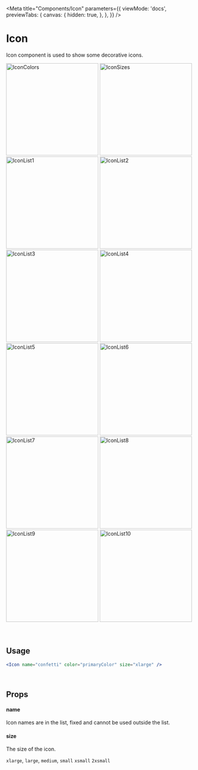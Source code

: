 
<Meta
  title="Components/Icon"
  parameters={{
    viewMode: 'docs',
    previewTabs: {
      canvas: {
        hidden: true,
      },
    },
  }}
/>

# Icon

Icon component is used to show some decorative icons.

<div
  style={{
    display: 'flex',
    flexWrap: 'wrap',
    justifyContent: 'center',
  }}>
  <img src={IconColors} width="250" alt="IconColors" />
  <img src={IconSizes} width="250" alt="IconSizes" />
  <img src={IconList1} width="250" alt="IconList1" />
  <img src={IconList2} width="250" alt="IconList2" />
  <img src={IconList3} width="250" alt="IconList3" />
  <img src={IconList4} width="250" alt="IconList4" />
  <img src={IconList5} width="250" alt="IconList5" />
  <img src={IconList6} width="250" alt="IconList6" />
  <img src={IconList7} width="250" alt="IconList7" />
  <img src={IconList8} width="250" alt="IconList8" />
  <img src={IconList9} width="250" alt="IconList9" />
  <img src={IconList10} width="250" alt="IconList10" />
</div>

<br/>
<br/>

## Usage

```jsx
<Icon name="confetti" color="primaryColor" size="xlarge" />
```

<div
  data-snack-id="@ergenekonyigit/baklava-react-native-icon"
  data-snack-platform="web"
  data-snack-preview="true"
  data-snack-theme="light"
  style={{
    overflow:'hidden',
    background:'#F9F9F9',
    border:'1px solid var(--color-border)',
    borderRadius:'4px',
    height:'505px',
    width:'100%'
  }}>
</div>

<br />

## Props

#### name

Icon names are in the list, fixed and cannot be used outside the list.

#### size

The size of the icon.

`xlarge`,
`large`,
`medium`,
`small`
`xsmall`
`2xsmall`
